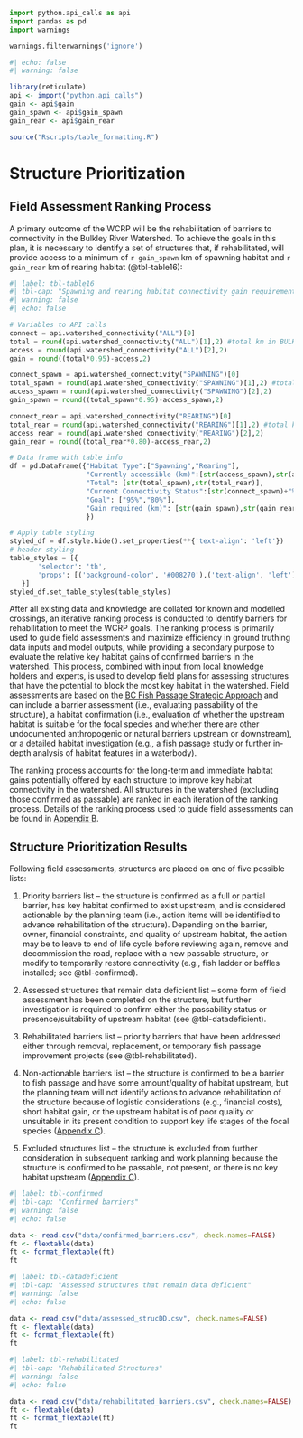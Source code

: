 ```python
import python.api_calls as api
import pandas as pd
import warnings

warnings.filterwarnings('ignore')
```
```r
#| echo: false
#| warning: false

library(reticulate)
api <- import("python.api_calls")
gain <- api$gain
gain_spawn <- api$gain_spawn
gain_rear <- api$gain_rear

source("Rscripts/table_formatting.R")

```

# Structure Prioritization {-}

## Field Assessment Ranking Process {-}
A primary outcome of the WCRP will be the rehabilitation of barriers to connectivity in the Bulkley River Watershed. To achieve the goals in this plan, it is necessary to identify a set of structures that, if rehabilitated, will provide access to a minimum of `r gain_spawn` km of spawning habitat and `r gain_rear` km of rearing habitat (@tbl-table16):

```python
#| label: tbl-table16
#| tbl-cap: "Spawning and rearing habitat connectivity gain requirements to meet WCRP goals in the Bulkley River watershed. The measures of currently accessible and total habitat values are derived from the Intrinsic Potential habitat model described in Appendix B."
#| warning: false
#| echo: false

# Variables to API calls
connect = api.watershed_connectivity("ALL")[0]
total = round(api.watershed_connectivity("ALL")[1],2) #total km in BULK
access = round(api.watershed_connectivity("ALL")[2],2)
gain = round((total*0.95)-access,2)

connect_spawn = api.watershed_connectivity("SPAWNING")[0]
total_spawn = round(api.watershed_connectivity("SPAWNING")[1],2) #total km in BULK
access_spawn = round(api.watershed_connectivity("SPAWNING")[2],2)
gain_spawn = round((total_spawn*0.95)-access_spawn,2)

connect_rear = api.watershed_connectivity("REARING")[0]
total_rear = round(api.watershed_connectivity("REARING")[1],2) #total km in BULK
access_rear = round(api.watershed_connectivity("REARING")[2],2)
gain_rear = round((total_rear*0.80)-access_rear,2)

# Data frame with table info
df = pd.DataFrame({"Habitat Type":["Spawning","Rearing"],
                   "Currently accessible (km)":[str(access_spawn),str(access_rear)],
                   "Total": [str(total_spawn),str(total_rear)],
                   "Current Connectivity Status":[str(connect_spawn)+"%",str(connect_rear)+"%"],
                   "Goal": ["95%","80%"],
                   "Gain required (km)": [str(gain_spawn),str(gain_rear)]
                   })

# Apply table styling
styled_df = df.style.hide().set_properties(**{'text-align': 'left'})
# header styling
table_styles = [{
       'selector': 'th',
       'props': [('background-color', '#008270'),('text-align', 'left')]
   }]
styled_df.set_table_styles(table_styles)

```


After all existing data and knowledge are collated for known and modelled crossings, an iterative ranking process is conducted to identify barriers for rehabilitation to meet the WCRP goals. The ranking process is primarily used to guide field assessments and maximize efficiency in ground truthing data inputs and model outputs, while providing a secondary purpose to evaluate the relative key habitat gains of confirmed barriers in the watershed. This process, combined with input from local knowledge holders and experts, is used to develop field plans for assessing structures that have the potential to block the most key habitat in the watershed.
Field assessments are based on the [BC Fish Passage Strategic Approach](https://www2.gov.bc.ca/assets/gov/environment/plants-animals-and-ecosystems/fish-fish-habitat/fish-passage/strategic20approach20july202014.pdf) and can include a barrier assessment (i.e., evaluating passability of the structure), a habitat confirmation (i.e., evaluation of whether the upstream habitat is suitable for the focal species and whether there are other undocumented anthropogenic or natural barriers upstream or downstream), or a detailed habitat investigation (e.g., a fish passage study or further in-depth analysis of habitat features in a waterbody).

The ranking process accounts for the long-term and immediate habitat gains potentially offered by each structure to improve key habitat connectivity in the watershed. All structures in the watershed (excluding those confirmed as passable) are ranked in each iteration of the ranking process. Details of the ranking process used to guide field assessments can be found in  [Appendix B](supplimentary-information.qmd).


## Structure Prioritization Results {-}

Following field assessments, structures are placed on one of five possible lists:

1.	Priority barriers list – the structure is confirmed as a full or partial barrier, has key habitat confirmed to exist upstream, and is considered actionable by the planning team (i.e., action items will be identified to advance rehabilitation of the structure). Depending on the barrier, owner, financial constraints, and quality of upstream habitat, the action may be to leave to end of life cycle before reviewing again, remove and decommission the road, replace with a new passable structure, or modify to temporarily restore connectivity (e.g., fish ladder or baffles installed; see @tbl-confirmed).

2.	Assessed structures that remain data deficient list – some form of field assessment has been completed on the structure, but further investigation is required to confirm either the passability status or presence/suitability of upstream habitat (see @tbl-datadeficient).

3.	Rehabilitated barriers list – priority barriers that have been addressed either through removal, replacement, or temporary fish passage improvement projects (see @tbl-rehabilitated).

4.	Non-actionable barriers list – the structure is confirmed to be a barrier to fish passage and have some amount/quality of habitat upstream, but the planning team will not identify actions to advance rehabilitation of the structure because of logistic considerations (e.g., financial costs), short habitat gain, or the upstream habitat is of poor quality or unsuitable in its present condition to support key life stages of the focal species ([Appendix C](data-methods.qmd)).

5.	Excluded structures list – the structure is excluded from further consideration in subsequent ranking and work planning because the structure is confirmed to be passable, not present, or there is no key habitat upstream ([Appendix C](data-methods.qmd)).

```r
#| label: tbl-confirmed
#| tbl-cap: "Confirmed barriers"
#| warning: false
#| echo: false

data <- read.csv("data/confirmed_barriers.csv", check.names=FALSE)
ft <- flextable(data)
ft <- format_flextable(ft)
ft
```

```r
#| label: tbl-datadeficient
#| tbl-cap: "Assessed structures that remain data deficient"
#| warning: false
#| echo: false

data <- read.csv("data/assessed_strucDD.csv", check.names=FALSE)
ft <- flextable(data)
ft <- format_flextable(ft)
ft
```


```r
#| label: tbl-rehabilitated
#| tbl-cap: "Rehabilitated Structures"
#| warning: false
#| echo: false

data <- read.csv("data/rehabilitated_barriers.csv", check.names=FALSE)
ft <- flextable(data)
ft <- format_flextable(ft)
ft
```

